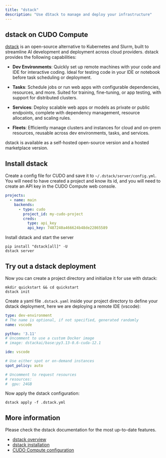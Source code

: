 ```yaml
---
title: "dstack"
description: "Use dStack to manage and deploy your infrastructure"
---
```


## dstack on CUDO Compute

[dstack](https://github.com/dstackai/dstack) is an open-source alternative to Kubernetes and Slurm, built to streamline AI development and deployment across cloud providers. dstack provides the following capabilities:

- **Dev Environments**: Quickly set up remote machines with your code and IDE for interactive coding. Ideal for testing code in your IDE or notebook before task scheduling or deployment.

- **Tasks**: Schedule jobs or run web apps with configurable dependencies, resources, and more. Suited for training, fine-tuning, or app testing, with support for distributed clusters.

- **Services**: Deploy scalable web apps or models as private or public endpoints, complete with dependency management, resource allocation, and scaling rules.

- **Fleets**: Efficiently manage clusters and instances for cloud and on-prem resources, reusable across dev environments, tasks, and services.

dstack is available as a self-hosted open-source version and a hosted marketplace version.

## Install dstack

Create a config file for CUDO and save it to ``~/.dstack/server/config.yml``. You will need to have created a project and know its id, and you will need to create an API key in the CUDO Compute web console.

```yaml
projects:
  - name: main
    backends:
      - type: cudo
        project_id: my-cudo-project
        creds:
          type: api_key
          api_key: 7487240a466624b48de22865589
```

Install dstack and start the server

```shell
pip install "dstack[all]" -U
dstack server
```

## Try out a dstack deployment
Now you can create a project directory and initialize it for use with dstack:

```shell
mkdir quickstart && cd quickstart
dstack init
```

Create a yaml file ``.dstack.yaml`` inside your project directory to define your dstack deployment, here we are deploying a remote IDE (vscode):

```yaml
type: dev-environment
# The name is optional, if not specified, generated randomly
name: vscode

python: '3.11'
# Uncomment to use a custom Docker image
# image: dstackai/base:py3.13-0.6-cuda-12.1

ide: vscode

# Use either spot or on-demand instances
spot_policy: auto

# Uncomment to request resources
# resources:
#  gpu: 24GB
```

Now apply the dstack configuration:
```shell
dstack apply -f .dstack.yml
```

## More information

Please check the dstack documentation for the most up-to-date features.
- [dstack overview](https://dstack.ai/docs/#how-does-it-work)
- [dstack installation](https://dstack.ai/docs/installation/)
- [CUDO Compute configuration](https://dstack.ai/docs/reference/server/config.yml/#cudo)
